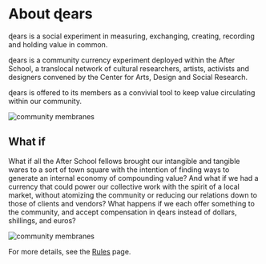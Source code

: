 # About ɖears

ɖears is a social experiment in measuring, exchanging, creating, recording and holding value in common. 


ɖears is a community currency experiment deployed within the After School, a translocal network of cultural researchers, artists, activists and designers convened by the Center for Arts, Design and Social Research. 


ɖears is offered to its members as a convivial tool to keep value circulating within our community.

![community membranes](/circles.png)

## What if

What if all the After School fellows brought our intangible and tangible wares to a sort of town square with the intention of finding ways to generate an internal economy of compounding value? And what if we had a currency that could power our collective work with the spirit of a local market, without atomizing the community or reducing our relations down to those of clients and vendors? What happens if we each offer something to the community, and accept compensation in ɖears instead of dollars, shillings, and euros?

![community membranes](/circles.png)

For more details, see the [Rules](/rules) page.
